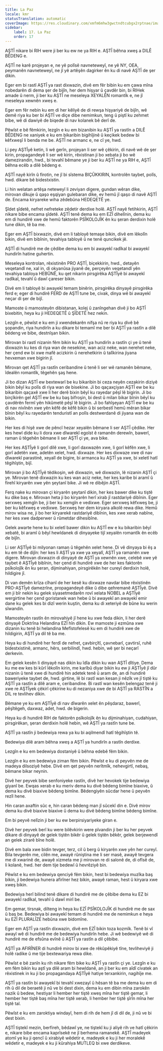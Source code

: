 ```yaml
---
title: La Paz
locale: kmr
statusTranslation: automatic
coverImage: https://res.cloudinary.com/xmfm6mhw3gwctndtcubgx2rptnae/image/upload/v1740337243/small_cover_educacion_fundamental_a051170f1c.webp
sidebar:
    label: 17. La Paz
    order: 17
---
```

AŞTÎ nikare bi RIH were ji ber ku ew ne ya RIH e. AŞTÎ bêhna xweş a DILÊ BÊDENG e.

AŞTÎ ne karê projeyan e, ne yê polîsê navneteweyî, ne yê NY, OEA, peymanên navneteweyî, ne jî yê artêşên dagirker ên ku di navê AŞTÎ de şer dikin.

Eger em bi rastî AŞTÎ ya rast dixwazin, divê em fêr bibin ku em çawa mîna nobedarên di dema şer de bijîn, her dem hişyar û çavdêr bin, bi RIHek amade û nerm, ji ber ku AŞTÎ ne meseleya XEYALÊN romantîk e, ne jî meseleya xewnên xweş e.

Eger em fêr nebin ku em di her kêliyê de di rewşa hişyariyê de bijîn, wê demê riya ku ber bi AŞTÎ ve diçe dibe nemimkun, teng û piştî ku zehmet bibe, wê di dawiyê de biqede di nav kolanek bê derî de.

Pêwîst e bê fêmkirin, lezgîn e ku em bizanibin ku AŞTÎ ya rastîn a DILÊ BÊDENG ne xaniyek e ku em bikaribin bigihîjinê û keçikek bedew bi kêfxweşî li benda me be. AŞTÎ ne armanc e, ne cî ye, hwd.

Li pey AŞTÎyê ketin, li wê gerîn, projeyan li ser wê çêkirin, di navê wê de şer kirin, propagandeyê li ser wê kirin, rêxistinan ji bo xebata ji bo wê damezirandin, hwd., bi tevahî bêmane ye ji ber ku AŞTÎ ne ya RIH e, AŞTÎ bêhna ecêb a dilê bêdeng e.

AŞTÎ nayê kirîn û firotin, ne jî bi sîstema BIÇÛKKIRIN, kontrolên taybet, polîs, hwd. dikare bê bidestxistin.

Li hin welatan artêşa neteweyî li zeviyan digere, gundan wêran dike, mirovan dikuje û qaşo eşqiyan gulebaran dike, ev hemû jî qaşo di navê AŞTÎ de. Encama kiryareke wiha zêdebûna HEDEQETÊ ye.

Şîdet şîdetê, nefret nefreteke zêdetir derdixe holê. AŞTÎ nayê fetihkirin, AŞTÎ nikare bibe encama şîdetê. AŞTÎ tenê dema ku em EZÎ dihelînin, dema ku em di hundirê xwe de hemû faktorên PSÎKOLOJÎK ên ku şeran derdixin holê tune dikin, tê ba me.

Eger em AŞTÎ bixwazin, divê em li tabloyê temaşe bikin, divê em lêkolîn bikin, divê em bibînin, tevahiya tabloyê û ne tenê quncikek jê.

AŞTÎ di hundirê me de çêdibe dema ku em bi awayekî radîkal bi awayekî hundirîn hatine guhertin.

Meseleya kontrolan, rêxistinên PRO AŞTÎ, biçekkirin, hwd., detayên veqetandî ne, xal in, di okyanûsa jiyanê de, perçeyên veqetandî yên tevahiya tabloya HEBÛNÊ, ku qet nikarin pirsgirêka AŞTÎyê bi awayekî radîkal, tevahî û dawî çareser bikin.

Divê em li tabloyê bi awayekî temam binêrin, pirsgirêka dinyayê pirsgirêka ferd e; eger di hundirê FERD de AŞTÎ tune be, civak, dinya wê bi awayekî neçar di şer de bijî.

Mamoste û mamosteyên dibistanan, kolej û zanîngehan divê ji bo AŞTÎ bixebitin, heya ku ji HEDEQETÊ û ŞÎDETÊ hez nekin.

Lezgîn e, pêwîst e ku em ji xwendekarên nifşa nû re riya ku divê bê şopandin, riya hundirîn a ku dikare bi temamî me ber bi AŞTÎ ya rastîn a dilê bêdeng ve bibe, destnîşan bikin.

Mirovan bi rastî nizanin fêm bikin ku AŞTÎ ya hundirîn a rastîn çi ye û tenê dixwazin ku kes di riya wan de nesekine, wan aciz neke, wan nerehet neke, her çend ew bi xwe mafê acizkirin û nerehetkirin û talîkirina jiyana hevxeman xwe bigirin jî.

Mirovan qet AŞTÎ ya rastîn ceribandine û tenê li ser wê ramanên bêmane, îdealên romantîk, têgehên şaş hene.

Ji bo dizan AŞTÎ ew bextewarî be ku bikaribin bi ceza neyên cezakirin diziyê bikin bêyî ku polîs di riya wan de bisekine. Ji bo qaçaxçiyan AŞTÎ ew be ku bikaribin qaçaxê xwe li her derê bixin bêyî ku rayedar pêşî lê bigirin. Ji bo birçîkirên gel AŞTÎ ew be ku baş bifroşin, bi dest û milan bikar bînin bêyî ku çavdêrên fermî yên hikûmetê pêşî lê bigirin. Ji bo fahîşeyan AŞTÎ ew be ku di nav nivînên xwe yên kêfê de kêfê bikin û bi serbestî hemû mêran bikar bînin bêyî ku rayedarên tenduristî an polîs destwerdanê di jiyana wan de bikin.

Her kes di hişê xwe de pêncî hezar xeyalên bêmane li ser AŞTÎ çêdike. Her kes hewl dide ku li dora xwe dîwarekî egoîst ê ramanên derewîn, bawerî, raman û têgehên bêmane li ser AŞTÎ çi ye, ava bike.

Her kes AŞTÎyê li gorî dilê xwe, li gorî daxwazên xwe, li gorî kêfên xwe, li gorî adetên xwe, adetên xelet, hwd. dixwaze. Her kes dixwaze xwe di nav dîwarekî parastinê, xeyalî de bigire, bi armanca ku AŞTÎ ya xwe, bi xeletî hatî têgihîştin, bijî.

Mirovan ji bo AŞTÎyê têdikoşin, wê dixwazin, wê dixwazin, lê nizanin AŞTÎ çi ye. Mirovan tenê dixwazin ku kes wan aciz neke, her kes karibe bi aramî û firehî kiryarên xwe yên şeytanî bike. Ji wê re dibêjin AŞTÎ.

Ferq nake ku mirovan çi kiryarên şeytanî dikin, her kes bawer dike ku tiştê ku dike baş e. Mirovan heta ji bo kiryarên herî xirab jî rastdariyê dibînin. Eger serxweş xemgîn be, ji ber ku xemgîn e vedixwe. Eger serxweş kêfxweş be, ji ber ku kêfxweş e vedixwe. Serxweş her dem kiryara alkolê rewa dike. Hemû mirov wisa ne, ji bo her kiryarekê rastdariyê dibînin, kes xwe xerab nabîne, her kes xwe dadperwer û rûmetdar dihesibîne.

Gelek awarte hene ku bi xeletî bawer dikin ku AŞTÎ ew e ku bikaribin bêyî xebatê, bi aramî û bêyî hewldanek di dinyayeke tijî xeyalên romantîk ên ecêb de bijîn.

Li ser AŞTÎyê bi milyonan raman û têgehên xelet hene. Di vê dinyaya bi êş a ku em tê de dijîn: her kes li AŞTÎ ya xwe ya xeyalî, AŞTÎ ya ramanên xwe digere. Mirovan dixwazin di dinyayê de AŞTÎ ya xewnên xwe, celebê xwe yê taybet ê AŞTÎyê bibînin, her çend di hundirê xwe de her kes faktorên psîkolojîk ên ku şeran, dijminahiyan, pirsgirêkên her cureyî derdixin holê, hildigire jî.

Di van demên krîza cîhanî de her kesê ku dixwaze navdar bibe rêxistinên PRO-AŞTÎyê damezrîne, propagandeyê dike û dibe qehremanê AŞTÎyê. Divê em ji bîr nekin ku gelek siyasetmedarên rovî xelata NOBEL a AŞTÎyê wergirtine her çend goristanek wan hebe û bi awayekî an awayekî emir dane ku gelek kes bi dizî werin kuştin, dema ku di xeteriyê de bûne ku werin sîwandin.

Mamosteyên rastîn ên mirovahiyê jî hene ku xwe feda dikin, li her derê dinyayê Doktrîna Helandina EZÎ hîn dikin. Ew mamoste ji ezmûna xwe dizanin ku tenê bi helandina Mefîstofelesê ku em di hundirê xwe de hildigirin, AŞTÎ ya dil tê ba me.

Heya ku di hundirê her ferdî de nefret, çavbirçîtî, çavnebarî, çavtirsî, ruhê bidestxistinê, armanc, hêrs, serbilindî, hwd. hebin, wê şer bi neçarî derkevin.

Em gelek kesên li dinyayê nas dikin ku îdîa dikin ku wan AŞTÎ dîtiye. Dema ku me ew kes bi kûrî lêkolîn kirin, me karîbû diyar bikin ku ew ji AŞTÎyê jî dûr nizanin û tenê xwe di hundirê hin adetek tenê û aram de, an di hundirê baweriyeke taybet de, hwd. girtine, lê bi rastî wan kesan ji nêzîk ve jî tiştê ku AŞTÎ ya rastîn a dilê aram e, ceribandine. Bi rastî wan kesên belengaz tenê ji xwe re AŞTÎyek çêkirî çêkirine ku di nezaniya xwe de bi AŞTÎ ya RASTÎN a DIL re tevlihev dikin.

Bêmane ye ku em AŞTÎyê di nav dîwarên xelet ên pêşdaraz, bawerî, pêşîtêgeh, daxwaz, adet, hwd. de bigerin.

Heya ku di hundirê RIH de faktorên psîkolojîk ên ku dijminahiyan, cudahiyan, pirsgirêkan, şeran derdixin holê hebin, wê AŞTÎ ya rastîn tune be.

AŞTÎ ya rastîn ji bedewiya rewa ya ku bi aqilmendî hatî têgihîştin tê.

Bedewiya dilê aram bêhna xweş a AŞTÎ ya hundirîn a rastîn derdixe.

Lezgîn e ku em bedewiya dostaniyê û bêhna edebê fêm bikin.

Lezgîn e ku em bedewiya ziman fêm bikin. Pêwîst e ku di peyvên me de madeya dilsoziyê hebe. Divê em qet peyvên nerîtmîk, nehevgirtî, nebaş, bêmane bikar neynin.

Divê her peyvek bibe senfoniyeke rastîn, divê her hevokek tije bedewiya giyanî be. Ewqas xerab e ku meriv dema ku divê bêdeng bimîne biaxive, û dema ku divê biaxive bêdeng bimîne. Bêdengiyên sûcdar hene û peyvên rezîl hene.

Hin caran axaftin sûc e, hin caran bêdeng man jî sûcekî din e. Divê mirov dema ku divê biaxive biaxive û dema ku divê bêdeng bimîne bêdeng bimîne.

Em bi peyvê nelîzin ji ber ku ew berpirsiyariyeke giran e.

Divê her peyvek berî ku were bilêvkirin were pîvandin ji ber ku her peyvek dikare di dinyayê de gelek tiştên bikêr û gelek tiştên bêkêr, gelek berjewendî an gelek zirarê bîne holê.

Divê em bala xwe bidin tevger, terz, cil û berg û kiryarên xwe yên her cureyî. Bila tevgerên me, cilên me, awayê rûniştina me li ser masê, awayê tevgera me di xwarinê de, awayê xizmeta me ji mirovan re di salonê de, di ofîsê de, li kolanê, hwd. her dem tije bedewî û hevrêziyê bin.

Pêwîst e ku em bedewiya qenciyê fêm bikin, hest bi bedewiya muzîka baş bikin, ji bedewiya hunera afirîner hez bikin, awayê raman, hest û kiryara xwe xweş bikin.

Bedewiya herî bilind tenê dikare di hundirê me de çêbibe dema ku EZ bi awayekî radîkal, tevahî û dawî mirî be.

Em gemar, tirsnak, dilteng in heya ku EZÎ PSÎKOLOJÎK di hundirê me de sax û baş be. Bedewiya bi awayekî temam di hundirê me de nemimkun e heya ku EZÎ PLURALÎZE hebûna xwe bidomîne.

Eger em AŞTÎ ya rastîn dixwazin, divê em EZÎ bikin toza kozmîk. Tenê bi vî awayî wê di hundirê me de bedewiya hundirîn hebe. Ji wê bedewiyê wê di hundirê me de efsûna evînê û AŞTÎ ya rastîn a dil çêbibe.

AŞTÎ ya AFIRÎNER di hundirê mirov bi xwe de rêkûpêkiyê tîne, tevliheviyê ji holê radike û me tije bextewariya rewa dike.

Pêwîst e bê zanîn ku rih nikare fêm bike ku AŞTÎ ya rastîn çi ye. Lezgîn e ku em fêm bikin ku aştî ya dilê aram bi hewldanê, an ji ber ku em aîdî civatek an rêxistinek in ku ji bo propagandaya AŞTÎyê hatiye terxankirin, nagihîje me.

AŞTÎ ya rastîn bi awayekî bi tevahî xwezayî û hêsan tê ba me dema ku em di rih û dil de beraetê ji nû ve bi dest dixin, dema ku em dibin mîna zarokên nazik û bedew, hestiyar li hember her tiştê xweş mîna her tiştê gemar, li hember her tiştê baş mîna her tiştê xerab, li hember her tiştê şîrîn mîna her tiştê tal.

Pêwîst e ku em zaroktiya windayî, hem di rih de hem jî di dil de, ji nû ve bi dest bixin.

AŞTÎ tiştekî mezin, berfireh, bêdawî ye, ne tiştekî ku ji aliyê rih ve hatî çêkirin e, nikare bibe encama kaprîsekê ne jî berhema ramanekê. AŞTÎ madeyek atomî ye ku ji qencî û xirabiyê wêdetir e, madeyek e ku ji her moralekê wêdetir e, madeyek e ku ji kûrahiya MUTLEQ bi xwe derdikeve.


